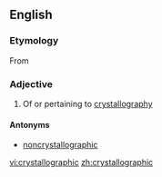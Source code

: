 ==English==

===Etymology===
From {{suffix|crystallography|ic}}

===Adjective===
{{en-adj|-}}

# Of or pertaining to [[crystallography]]

====Antonyms====
* [[noncrystallographic]]

[[vi:crystallographic]]
[[zh:crystallographic]]